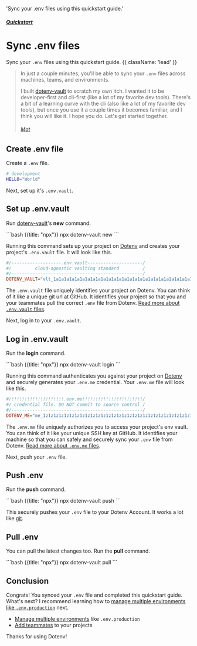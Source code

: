 

  'Sync your .env files using this quickstart guide.'

##### [Quickstart](/docs/quickstart)
# Sync .env files

Sync your `.env` files using this quickstart guide. {{ className: 'lead' }}

<div className="not-prose grid grid-flow-col auto-cols-max gap-x-6 gap-y-10">
  <a href="/docs/languages/nodejs"><NodeIcon className="h-9 w-9 text-[#339933]"/></a>
  <a href="/docs/languages/python"><PythonIcon className="h-9 w-9 text-[#3776AB]"/></a>
  <a href="/docs/languages/ruby"><RubyIcon className="h-9 w-9 text-[#CC342D]"/></a>
  <a href="/docs/languages/go"><GoIcon className="h-10 w-10 text-[#00ADD8]"/></a>
  <a href="/docs/languages/php"><PhpIcon className="h-10 w-10 text-[#777BB4]"/></a>
  <a href="/docs/languages/rust"><RustIcon className="h-10 w-10 text-[#000000] dark:invert"/></a>
</div>

> In just a couple minutes, you'll be able to sync your `.env` files across machines, teams, and environments.
> 
> I built [dotenv-vault](https://github.com/dotenv-org/dotenv-vault) to scratch my own itch. I wanted it to be developer-first and cli-first (like a lot of my favorite dev tools). There's a bit of a learning curve with the cli (also like a lot of my favorite dev tools), but once you use it a couple times it becomes familiar, and I think you will like it. I hope you do. Let's get started together.
> ###### [Mot](https://github.com/motdotla)

## Create .env file

Create a `.env` file.

```bash {{ title: ".env" }}
# development
HELLO="World"
```

Next, set up it's `.env.vault`.

## Set up .env.vault

Run [dotenv-vault](https://github.com/dotenv-org/dotenv-vault)'s **new** command.

<CodeGroup>
```bash {{title: "npx"}}
npx dotenv-vault new
```

</CodeGroup>

<ScreenshotBrowser url='/assets/img/docs/dotenv-new.gif' www='npx dotenv-vault new' />

Running this command sets up your project on [Dotenv](https://dotenv.org) and creates your project's `.env.vault` file. It will look like this.

```ini {{ title: ".env.vault" }}
#/-------------------.env.vault---------------------/
#/         cloud-agnostic vaulting standard         /
#/--------------------------------------------------/
DOTENV_VAULT="vlt_1a1a1a1a1a1a1a1a1a1a1a1a1a1a1a1a1a1a1a1a1a1a1a1a1a1a1a1a1a1a1a1a"
```

The `.env.vault` file uniquely identifies your project on Dotenv. You can think of it like a unique git url at GitHub. It identifies your project so that you and your teammates pull the correct `.env` file from Dotenv. [Read more about `.env.vault` files](/docs/security/env-vault).

Next, log in to your `.env.vault`.

## Log in .env.vault

Run the **login** command.

<CodeGroup>
```bash {{title: "npx"}}
npx dotenv-vault login
```

</CodeGroup>

<ScreenshotBrowser url='/assets/img/docs/dotenv-login.gif' www='npx dotenv-vault login' />

Running this command authenticates you against your project on [Dotenv](https://dotenv.org) and securely generates your `.env.me` credential. Your `.env.me` file will look like this.

```ini {{ title: ".env.me" }}
#/!!!!!!!!!!!!!!!!!!!!.env.me!!!!!!!!!!!!!!!!!!!!!!!/
#/ credential file. DO NOT commit to source control /
#/--------------------------------------------------/
DOTENV_ME="me_1z1z1z1z1z1z1z1z1z1z1z1z1z1z1z1z1z1z1z1z1z1z1z1z1z1z1z1z1z1z1z1z"
```

The `.env.me` file uniquely authorizes you to access your project's env vault. You can think of it like your unique SSH key at GitHub. It identifies your machine so that you can safely and securely sync your `.env` file from Dotenv. [Read more about `.env.me` files](/docs/security/env-me).

Next, push your `.env` file.

## Push .env

Run the **push** command.

<CodeGroup>
```bash {{title: "npx"}}
npx dotenv-vault push
```

</CodeGroup>

<ScreenshotBrowser url='/assets/img/docs/dotenv-push.gif' www='npx dotenv-vault push' />

This securely pushes your `.env` file to your Dotenv Account. It works a lot like [git](https://git-scm.com/).

## Pull .env

You can pull the latest changes too. Run the **pull** command.

<CodeGroup>
```bash {{title: "npx"}}
npx dotenv-vault pull
```

</CodeGroup>

<ScreenshotBrowser url='/assets/img/docs/dotenv-pull.gif' www='npx dotenv-vault pull' />

## Conclusion

Congrats! You synced your `.env` file and completed this quickstart guide. What's next? I recommend learning how to [manage multiple environments like `.env.production`](/docs/quickstart/environments) next.

* [Manage multiple environments](/docs/quickstart/environments) like `.env.production`
* [Add teammates](/docs/tutorials/teammates) to your projects

Thanks for using Dotenv!
